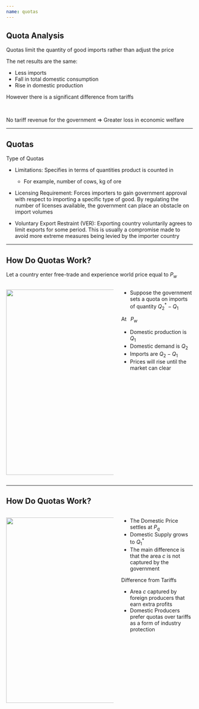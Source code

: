 ```yaml
---
name: quotas
---
```


## Quota Analysis

[Quotas]{.hp} limit the quantity of good imports rather than adjust the price

The net results are the same:

::: {.fragment}
- Less imports
- Fall in total domestic consumption
- Rise in domestic production

However there is a significant difference from [tariffs]{.hp}
:::

<br>

::: {.fragment}
[No tariff revenue for the government]{.hp} $\Rightarrow$ Greater loss in economic welfare
:::

---

## Quotas

[Type of Quotas]{.h}

::: {.incremental}
- [Limitations:]{.hi} Specifies in terms of quantities product is counted in 
    - For example, number of cows, kg of ore

- [Licensing Requirement:]{.hi} Forces importers to gain government approval with respect to importing a specific type of good. By regulating the number of licenses available, the government can place an obstacle on import volumes

- [Voluntary Export Restraint (VER):]{.hi} Exporting country voluntarily agrees to limit exports for some period. This is usually a compromise made to avoid more extreme measures being levied by the importer country
:::

---

## How Do Quotas Work?

Let a country enter free-trade and experience world price equal to $P_{w}$

:::: {.columns}

::: {.column width="60%"}
![](images/market-quota-01.png){fig-align="left" height="500"}
:::

::: {.column width="40%" .small}
- Suppose the government sets a quota on imports of quantity $Q_{2}^{*} - Q_{1}$ 

[At $\;\; P_{w}$]{.hi .align-center}

::: {.incremental}
- [Domestic production is $Q_{1}$]{.h}
- [Domestic demand is $Q_{2}$]{.h}
- [Imports]{.hi} are $Q_{2} - Q_{1}$ 
- [Prices]{.hi} will rise until the market can clear 
:::

:::

::::

---

## How Do Quotas Work?

:::: {.columns}

::: {.column width="60%"}

![](images/market-quota-02.png){fig-align="left" height="500"}
:::

::: {.column width="40%" .small}
- The [Domestic Price]{.h} settles at $P_{q}$
- [Domestic Supply]{.h} grows to $Q_{1}^{*}$
- The main difference is that the area $c$ is not captured by the government

[Difference from Tariffs]{.hi .align-center}

::: {.incremental}
- Area $c$ captured by foreign producers that earn extra profits 
- [Domestic Producers]{.h} prefer quotas over tariffs as a form of industry protection
:::

:::

::::
